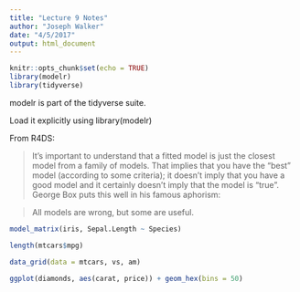 ```yaml
---
title: "Lecture 9 Notes"
author: "Joseph Walker"
date: "4/5/2017"
output: html_document
---
```


```r
knitr::opts_chunk$set(echo = TRUE)
library(modelr)
library(tidyverse)
```

modelr is part of the tidyverse suite.

Load it explicitly using library(modelr)

From R4DS:

> It’s important to understand that a fitted model is just the closest model from a family of models. That implies that you have the “best” model (according to some criteria); it doesn’t imply that you have a good model and it certainly doesn’t imply that the model is “true”. George Box puts this well in his famous aphorism: 

> All models are wrong, but some are useful.


```r
model_matrix(iris, Sepal.Length ~ Species)

length(mtcars$mpg)

data_grid(data = mtcars, vs, am)

ggplot(diamonds, aes(carat, price)) + geom_hex(bins = 50)

```
